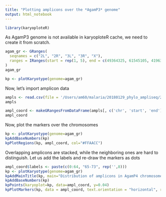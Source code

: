 ```yaml
---
title: "Plotting amplicons over the *AgamP3* genome"
output: html_notebook
---
```

```r
library(karyoploteR)
```

As AgamP3 genome is not available in karyoploteR cache, we need to create it from scratch.

```r
agam_gr <- GRanges(
  seqnames = c("2L", "2R", "3L", "3R", "X"),
  ranges = IRanges(start = rep(1, 5), end = c(49364325, 61545105, 41963435, 53200684, 24393108))
)
agam_gr
```
```r
kp <- plotKaryotype(genome=agam_gr)
```
Now, let's import amplicon data
```r
ampls <- read.csv(file = '/Users/am60/malaria/20180129_phylo_ampliseq/20180406_amplicon_data.csv')
ampls
```

```r

ampl_coord <- makeGRangesFromDataFrame(ampls[, c('chr', 'start', 'end')])
ampl_coord
```
Now, plot the markers over the chromosomes
```r
kp <- plotKaryotype(genome=agam_gr)
kpAddBaseNumbers(kp)
kpPlotRegions(kp, ampl_coord, col="#FFAACC")
```

Overlapping amplicons are stacked, while the neighboring ones are hard to distinguish. Let us add the labels and re-draw the markers as dots
```r
ampl_coord$labels <- paste(c(0:64, "65-73", rep('',8)))
kp <- plotKaryotype(genome=agam_gr)
kpAddMainTitle(kp, main="Distribution of amplicons in AgamP4 chromosomes")
kpAddBaseNumbers(kp)
kpPoints(karyoplot=kp, data=ampl_coord, y=0.04)
kpPlotMarkers(kp, data = ampl_coord, text.orientation = "horizontal", r1=0.8, line.color = "#AAAAAA", marker.parts=c(0.2, 0.6, 0.2))
```

